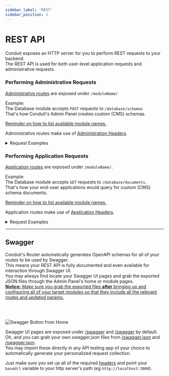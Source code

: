 ```yaml
---
sidebar_label: 'REST'
sidebar_position: 2
---
```


# REST API

Conduit exposes an HTTP server for you to perform REST requests to your backend.<br />
The REST API is used for both user-level application requests and administrative requests.

### Performing Administrative Requests

[Administrative routes](./router.mdx#request-types-admin) are exposed under `/moduleName/`

Example:<br /> <!-- TODO: This is an Admin example -->
The Database module accepts `POST` requests to `/database/schemas`<br />
That's how Conduit's Admin Panel creates custom (CMS) schemas.

<!-- TODO: What about non-configurable module names? -->
[Reminder on how to list available module names.](../../config#listing-available-modules)

Administrative routes make use of [Administration Headers](./headers#headers-admin).

<details>
<summary>Request Examples</summary>

Lets go through a couple examples, shall we?<br />
We'll be using curl for this in order to make sure everyone can follow along, but you can send your requests any way you like.

We'll start by sending an administrative login request.<br />
Make sure you pass in the [`masterkey` header](headers#headers-admin-masterkey) along with your administrator credentials and send your data as raw JSON.<br />

``` bash title="Admin Login"
curl --location --request POST 'http://localhost:3030/login' \
     --header 'masterkey: M4ST3RK3Y' \
     --header 'Content-Type: application/json' \
     --data-raw '{
        "username": "admin",
        "password": "admin"
     }'
```
```json title="Response"
{
  "token": "eyJhbGciOiJIUzI1NiIsInR5cCI6IkpXVCJ9.eyJpZCI6IjYyMmYxZGQ5NThkZDIwMDAxNzgwNWVmYyIsImlhdCI6MTY0NzM0MjMwMiwiZXhwIjoxNjQ3NDE0MzAyfQ.trHYfxt9Wf6ohgi5PWez-dZEDaQSBBR6wu2PINveQmI"
}
```

Great, that got us, uh, a quite long string of non-sense characters?<br />
Is that thing broken or what? Oh yeah, that's right, a token thing, I've watched people talk about these on YouTube.<br />
Does that mean I've got my very own NFT now?

Nah, but on the bright side, it should let you access your very own set of administrative routes!<br />
Let's put that token to use and send an authenticated admin request to the Database module.<br />
We pass it along as the `Authorization` header, prefixed by `JWT `.<br />
That one should return all of the schemas owned by Database or Authentication.

``` bash title="Retrieving Database Schemas"
curl --location --request GET 'http://localhost:3030/database/schemas/?enabled=true&owner=database,authentication' \
     --header 'Authorization: JWT eyJhbGciOiJIUzI1NiIsInR5cCI6IkpXVCJ9.eyJpZCI6IjYyMmYxZGQ5NThkZDIwMDAxNzgwNWVmYyIsImlhdCI6MTY0NzM0MjMwMiwiZXhwIjoxNjQ3NDE0MzAyfQ.trHYfxt9Wf6ohgi5PWez-dZEDaQSBBR6wu2PINveQmI' \
     --header 'masterkey: M4ST3RK3Y'
```
```json title="Response"
{
  "schemas": [
    {
      "_id": "622f1dda58dd200017805f0e",
      "name": "AccessToken",
      "fields": {
        "_id": "ObjectId",
        "userId": {
          "type": "Relation",
          "model": "User",
          "required": true
        },
        "clientId": {
          "type": "String",
          "required": true
        },
        "token": {
          "type": "String",
          "required": true
        },
        "expiresOn": {
          "type": "Date",
          "required": true
        },
        "createdAt": "Date",
        "updatedAt": "Date"
      },
      "modelOptions": {
        "timestamps": true,
        "conduit": {
          "permissions": {
            "extendable": true,
            "canCreate": false,
            "canModify": "ExtensionOnly",
            "canDelete": false
          }
        }
      },
      "ownerModule": "authentication",
      "createdAt": "2022-03-14T10:50:02.239Z",
      "updatedAt": "2022-03-15T09:21:50.559Z",
      "extensions": [],
      "__v": 0
    },
    {
      ... more schemas ...
    }
  ],
  "count": 5
}
```
</details>

### Performing Application Requests

[Application routes](./router.mdx#request-types-app) are exposed under `/moduleName/`.

Example:<br />
The Database module accepts `GET` requests to `/database/documents`.<br />
That's how your end-user applications would query for custom (CMS) schema documents.

<!-- TODO: What about non-configurable module names? -->
[Reminder on how to list available module names.](../../config#listing-available-modules)

Application routes make use of [Application Headers](./headers#headers-app).

<details>
  <summary>Request Examples</summary>
  For most of your typical non-admin requests performed by your apps, you would perform an application request.<br />
  These ones require a set of <a href="./headers/#headers-app-security">application headers</a> to be passed along.<br /><br />

  A <a href="./headers/#headers-app">security client id and secret pair</a> to be precise.<br />
  User authenticated routes additionally require an <a href="./headers/#headers-app-auth">Authorization header</a> containing a user authentication bearer token.<br />

  In fact, for anyone making use of [Local Authentication](../authentication/strategies#local) (enabled by default),
  retrieving that very same user access token is also accomplished through an application request.

<!-- Ideally we'd be importing shared examples so as to facilitate keeping them consistent and up to date. -->

  ``` bash title="Request"
  curl --location --request POST 'http://localhost:3000/authentication/local' \
        --header 'masterkey: M4ST3RK3Y' \
        --header 'clientid: 1c0d06679f837c3958fba2724b51dc' \
        --header 'clientsecret: 9ffd3a9041bff6aabff5fa81df8175c2406baaca6c417a165f5b66a9ad1c1e4408bc4aad895126ddc0ee007332aacf842f63ebc68eddc304a902a3f8867e9902' \
        --header 'Content-Type: application/json' \
        --data-raw '{
          "email": "example@mail.com",
          "password": "I_h4t3_p4ss_r3qu1r3m3nts"
        } '
  ```
  ``` json title="Response"
  {
    "userId": "6242f1bb10a09901827738fe",
    "accessToken": "eyJhbGciOiJIUzI1NiIsInR5cCI6IkpXVCJ9.eyJpZCI6IjYyNDJmMWJiMTBhMDk5MDE4Mjc3MzhmZSIsImlhdCI6MTY0ODU1NDUyNywiZXhwIjoxNzM0OTU0NTI3fQ.Fjqa7ORBBF2giwG7OgiWr2HMgHDL7R6ddFq2E730Djc",
    "refreshToken": "BsKhe3ARhL/FfDfK1REphKkkqQaxRCj/LvvRHOg5wCXCBaUSOwafRHyFYIttaORY/NmHS7NAuT6+knBQegVOwQ=="
  }
  ```
</details>

-------------------------------------------------

## Swagger

Conduit's Router automatically generates OpenAPI schemas for all of your routes to be used by Swagger.<br />
This means your REST API is fully documented and even available for interaction through Swagger UI.<br />
You may always find locate your Swagger UI pages and grab the exported JSON files through the Admin Panel's home or module pages.<br />
<ins><strong>Notice:</strong> Make sure you grab the exported files <strong>after</strong> bringing up and configuring all of your target modules 
so that they include all the relevant routes and updated params.</ins>

<br /><br />
<div style={{textAlign: 'center'}}>

![Swagger Button from Home](/img/overview/home_topright_buttons.png)

</div>

<!-- TODO: Move Admin stuff out... -->
Swagger UI pages are exposed under [/swagger](http://localhost:3000/swagger) and [/swagger](http://localhost:3030/swagger) by default.<br />
Oh, and you can grab your own *swagger.json* files from [/swagger.json](http://localhost:3000/swagger.json) and [/swagger.json](http://localhost:3030/swagger.json).<br />
You may import these directly in any API testing app of your choice to automatically generate your personalized request collection.

Just make sure you set up all of the required [headers](./headers) and point your `baseUrl` variable to your http server's path (eg `http://localhost:3000`).<br />
